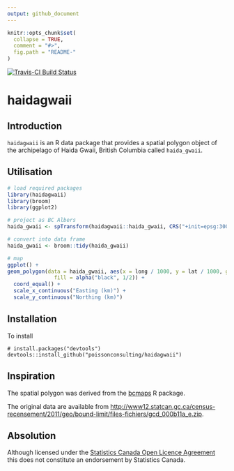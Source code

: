 ```yaml
---
output: github_document
---
```


<!-- README.md is generated from README.Rmd. Please edit that file -->

```r
knitr::opts_chunk$set(
  collapse = TRUE,
  comment = "#>",
  fig.path = "README-"
)
```

[![Travis-CI Build Status](https://travis-ci.org/poissonconsulting/haidagwaii.svg?branch=master)](https://travis-ci.org/poissonconsulting/haidagwaii)

# haidagwaii

## Introduction

`haidagwaii` is an R data package that provides a spatial polygon object of the archipelago of Haida Gwaii, British Columbia called `haida_gwaii`. 

## Utilisation

```r
# load required packages
library(haidagwaii)
library(broom)
library(ggplot2)

# project as BC Albers
haida_gwaii <- spTransform(haidagwaii::haida_gwaii, CRS("+init=epsg:3005"))

# convert into data frame
haida_gwaii <- broom::tidy(haida_gwaii)

# map
ggplot() +
geom_polygon(data = haida_gwaii, aes(x = long / 1000, y = lat / 1000, group = group),
               fill = alpha("black", 1/2)) +
  coord_equal() +
  scale_x_continuous("Easting (km)") +
  scale_y_continuous("Northing (km)")
```

## Installation

To install
```
# install.packages("devtools")
devtools::install_github("poissonconsulting/haidagwaii")
```

## Inspiration

The spatial polygon was derived from the [bcmaps](https://github.com/bcgov/bcmaps) R package.

The original data are available from <http://www12.statcan.gc.ca/census-recensement/2011/geo/bound-limit/files-fichiers/gcd_000b11a_e.zip>.

## Absolution

Although licensed under the [Statistics Canada Open Licence Agreement](http://www.statcan.gc.ca/eng/reference/licence) this does not constitute an endorsement by Statistics Canada.

